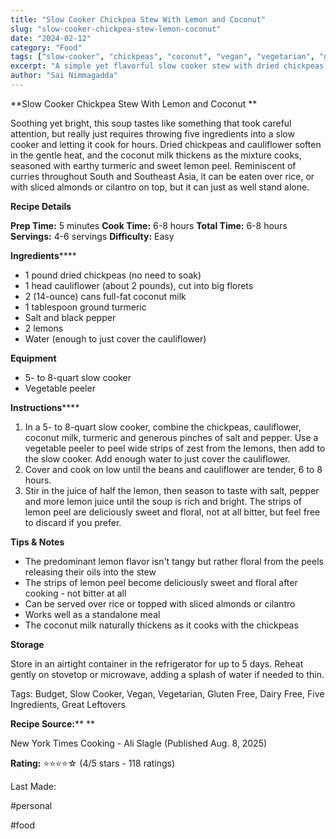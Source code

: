 ```yaml
---
title: "Slow Cooker Chickpea Stew With Lemon and Coconut"
slug: "slow-cooker-chickpea-stew-lemon-coconut"
date: "2024-02-12"
category: "Food"
tags: ["slow-cooker", "chickpeas", "coconut", "vegan", "vegetarian", "gluten-free", "budget-friendly"]
excerpt: "A simple yet flavorful slow cooker stew with dried chickpeas, cauliflower, and coconut milk, brightened with lemon zest."
author: "Sai Nimmagadda"
---
```





**Slow Cooker Chickpea Stew With Lemon and Coconut **




Soothing yet bright, this soup tastes like something that took careful attention, but really just requires throwing five ingredients into a slow cooker and letting it cook for hours. Dried chickpeas and cauliflower soften in the gentle heat, and the coconut milk thickens as the mixture cooks, seasoned with earthy turmeric and sweet lemon peel. Reminiscent of curries throughout South and Southeast Asia, it can be eaten over rice, or with sliced almonds or cilantro on top, but it can just as well stand alone.




**Recipe Details**




**Prep Time:** 5 minutes **Cook Time:** 6-8 hours **Total Time:** 6-8 hours **Servings:** 4-6 servings **Difficulty:** Easy




**Ingredients******

  * 1 pound dried chickpeas (no need to soak)
  * 1 head cauliflower (about 2 pounds), cut into big florets
  * 2 (14-ounce) cans full-fat coconut milk
  * 1 tablespoon ground turmeric
  * Salt and black pepper
  * 2 lemons
  * Water (enough to just cover the cauliflower)




**Equipment**




  * 5- to 8-quart slow cooker
  * Vegetable peeler




**Instructions******

  1. In a 5- to 8-quart slow cooker, combine the chickpeas, cauliflower, coconut milk, turmeric and generous pinches of salt and pepper. Use a vegetable peeler to peel wide strips of zest from the lemons, then add to the slow cooker. Add enough water to just cover the cauliflower.
  2. Cover and cook on low until the beans and cauliflower are tender, 6 to 8 hours.
  3. Stir in the juice of half the lemon, then season to taste with salt, pepper and more lemon juice until the soup is rich and bright. The strips of lemon peel are deliciously sweet and floral, not at all bitter, but feel free to discard if you prefer.




**Tips & Notes**




  * The predominant lemon flavor isn't tangy but rather floral from the peels releasing their oils into the stew
  * The strips of lemon peel become deliciously sweet and floral after cooking - not bitter at all
  * Can be served over rice or topped with sliced almonds or cilantro
  * Works well as a standalone meal
  * The coconut milk naturally thickens as it cooks with the chickpeas




**Storage**




Store in an airtight container in the refrigerator for up to 5 days. Reheat gently on stovetop or microwave, adding a splash of water if needed to thin.

Tags: Budget, Slow Cooker, Vegan, Vegetarian, Gluten Free, Dairy Free, Five Ingredients, Great Leftovers




**Recipe Source:**** **




New York Times Cooking - Ali Slagle (Published Aug. 8, 2025)




**Rating:** ⭐⭐⭐⭐☆ (4/5 stars - 118 ratings)




Last Made:




#personal

#food